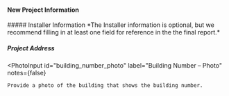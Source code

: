 #### New Project Information

<DocNameInput label="Project Name" path="doc_name" required />
##### Installer Information *The Installer information is optional, but we recommend
filling in at least one field for reference in the the final report.*
<StringInput label="Technician Name" path="installer.name" />
<StringInput label="Installation Company" path="installer.company_name" />
<StringInput label="Company Address" path="installer.mailing_address" />
<StringInput label="Company Phone" path="installer.phone" />
<StringInput label="Company Email" path="installer.email" />

##### Project Address

<StringInput label="Street Address" path="location.street_address" />
<StringInput label="City" path="location.city" />
<USStateSelect label="State" path="location.state" />
<StringInput label="Zip Code" path="location.zip_code" />

<PhotoInput
    id="building_number_photo"
    label="Building Number – Photo"
    notes={false}
>
    Provide a photo of the building that shows the building number.
</PhotoInput>

<SaveCancelButton path="status" />
